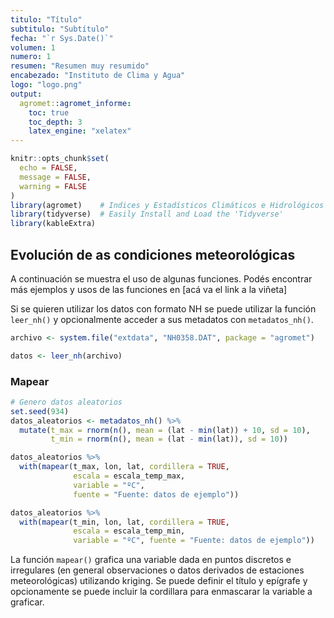 ```yaml
---
titulo: "Título"
subtitulo: "Subtítulo"
fecha: "`r Sys.Date()`"
volumen: 1
numero: 1
resumen: "Resumen muy resumido"
encabezado: "Instituto de Clima y Agua"
logo: "logo.png"
output: 
  agromet::agromet_informe:
    toc: true
    toc_depth: 3
    latex_engine: "xelatex"
---
```


```r
knitr::opts_chunk$set(
  echo = FALSE,
  message = FALSE,
  warning = FALSE
)
library(agromet)    # Indices y Estadísticos Climáticos e Hidrológicos
library(tidyverse)  # Easily Install and Load the 'Tidyverse'
library(kableExtra)
```

## Evolución de as condiciones meteorológicas 

A continuación se muestra el uso de algunas funciones. Podés encontrar más ejemplos y usos de las funciones en [acá va el link a la viñeta]

Si se quieren utilizar los datos con formato NH se puede utilizar la función `leer_nh()` y opcionalmente acceder a sus metadatos con `metadatos_nh()`.

```r
archivo <- system.file("extdata", "NH0358.DAT", package = "agromet")

datos <- leer_nh(archivo)
```


### Mapear 

```r
# Genero datos aleatorios 
set.seed(934)
datos_aleatorios <- metadatos_nh() %>% 
  mutate(t_max = rnorm(n(), mean = (lat - min(lat)) + 10, sd = 10),
         t_min = rnorm(n(), mean = (lat - min(lat)), sd = 10))

datos_aleatorios %>% 
  with(mapear(t_max, lon, lat, cordillera = TRUE,
              escala = escala_temp_max,
              variable = "ºC",
              fuente = "Fuente: datos de ejemplo"))

datos_aleatorios %>% 
  with(mapear(t_min, lon, lat, cordillera = TRUE,
              escala = escala_temp_min,
              variable = "ºC", fuente = "Fuente: datos de ejemplo"))
```


La función `mapear()` grafica una variable dada en puntos discretos e irregulares (en general observaciones o datos derivados de estaciones meteorológicas) utilizando kriging. Se puede definir el título y epígrafe y opcionamente se puede incluir la cordillara para enmascarar la variable a graficar.



\begin{minipage}{.5\textwidth}
```r
datos_aleatorios %>% 
  slice_max(t_max, n = 10) %>% 
  select(nombre, t_max) %>% 
  kable_inta(caption = "Extremos de temperatura máxima",
             col.names = c("Ciudad", "Tempreatura Máxima (ºC)")) %>% 
  kable_styling(latex_options = "scale_down")
```
\end{minipage}
\begin{minipage}{.5\textwidth}
```r
datos_aleatorios %>% 
  slice_min(t_min, n = 10) %>% 
  select(nombre, t_min) %>% 
  kable_inta(col.names = c("Ciudad", "Tempreatura Mínima (ºC)"),
             caption = "Extremos de temperatura mínima") %>% 
  kable_styling(latex_options = "scale_down")
```
\end{minipage}


